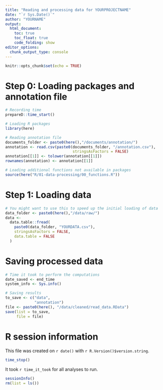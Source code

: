 ```yaml
---
title: "Reading and processing data for YOURPROJECTNAME"
date: "`r Sys.Date()`"
author: "YOURNAME"
output: 
  html_document:
    toc: true
    toc_float: true
    code_folding: show
editor_options: 
  chunk_output_type: console
---
```


```r
knitr::opts_chunk$set(echo = TRUE)
```

# Step 0: Loading packages and annotation file
```r
# Recording time 
prepareD::time_start()

# Loading R packages 
library(here)

# Reading annotation file 
documents_folder <- paste0(here(),"/documents/annotation/")
annotation <- read.csv(paste0(documents_folder, "/annotation.csv"),
                              stringsAsFactors = FALSE)
annotation[[1]] <- tolower(annotation[[1]]) 
rownames(annotation) <- annotation[[1]]

# Loading additional functions not available in packages
source(here("R/01-data-processing/00_functions.R"))
```

# Step 1: Loading data
```r
# You might want to use this to speed up the initial loading of data
data_folder <- paste0(here(),"/data/raw/")
data <-
  data.table::fread(
    paste0(data_folder, "YOURDATA.csv"),
    stringsAsFactors = FALSE,
    data.table = FALSE
  )

```




# Saving processed data
```r

# Time it took to perform the computations 
date_saved <- end_time
system_info <- Sys.info()  

# Saving results
to_save <- c("data",
             "annotation")
file <- paste0(here(), "/data/cleaned/read_data.RData")
save(list = to_save,
     file = file)
```

# R session information
This file was created on `r date()` with `r R.Version()$version.string`. 
```r
time_stop()
```
It took `r time_it_took` for all analyses to run.
```r
sessionInfo()
rm(list = ls())
```
